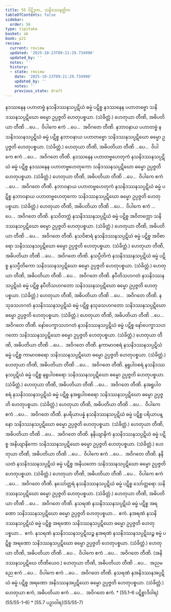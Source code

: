 ```yaml
---
title: 55 ပိဋ္ဌိဒုက, သနိဒဿနတ္တိက
tableOfContents: false
sidebar:
  order: 56
type: tipitaka
basket: ab
book: p21
review:
  current: review
  updated: '2025-10-23T09:21:29.734990'
  updated_by: ''
  notes: ''
  history:
  - state: review
    date: '2025-10-23T09:21:29.734990'
    updated_by: ''
    notes: ''
    previous_state: draft
---
```



<ReviewStatus review={frontmatter.review} showDetails={true} />

<HypothesisAnnotation frontmatter={frontmatter} />

<DynamicBreadcrumb />

<Division number="121" book="p21" e="ch" v="40" p="373">

<Paragraph number="313" book="p21">
နဒဿနေန ပဟာတဗ္ဗံ နသနိဒဿနသပ္ပဋိဃံ ဓမ္မံ ပဋိစ္စ နဒဿနေန ပဟာတဗ္ဗော သနိဒဿနသပ္ပဋိဃော ဓမ္မော ဥပ္ပဇ္ဇတိ ဟေတုပစ္စယာ. (သံခိတ္တံ.)

</Paragraph>

<Paragraph number="314" book="p21">
ဟေတုယာ တီဏိ, အဓိပတိယာ တီဏိ …ပေ…  ဝိပါကေ ဧကံ …ပေ…  အဝိဂတေ တီဏိ.

</Paragraph>

</Division>
<Division number="122" book="p21" e="ch" v="40" p="373">

<Paragraph number="315" book="p21">
နဘာဝနာယ ပဟာတဗ္ဗံ နသနိဒဿနသပ္ပဋိဃံ ဓမ္မံ ပဋိစ္စ နဘာဝနာယ ပဟာတဗ္ဗော သနိဒဿနသပ္ပဋိဃော ဓမ္မော ဥပ္ပဇ္ဇတိ ဟေတုပစ္စယာ. (သံခိတ္တံ.)

</Paragraph>

<Paragraph number="316" book="p21">
ဟေတုယာ တီဏိ, အဓိပတိယာ တီဏိ …ပေ…  ဝိပါကေ ဧကံ …ပေ…  အဝိဂတေ တီဏိ.

</Paragraph>

</Division>
<Division number="123" book="p21" e="ch" v="40" p="373">

<Paragraph number="317" book="p21">
နဒဿနေန ပဟာတဗ္ဗဟေတုကံ နသနိဒဿနသပ္ပဋိဃံ ဓမ္မံ ပဋိစ္စ နဒဿနေန ပဟာတဗ္ဗဟေတုကော သနိဒဿနသပ္ပဋိဃော ဓမ္မော ဥပ္ပဇ္ဇတိ ဟေတုပစ္စယာ. (သံခိတ္တံ.)

</Paragraph>

<Paragraph number="318" book="p21">
ဟေတုယာ တီဏိ, အဓိပတိယာ တီဏိ …ပေ…  ဝိပါကေ ဧကံ …ပေ…  အဝိဂတေ တီဏိ.

</Paragraph>

</Division>
<Division number="124" book="p21" e="ch" v="40" p="373">

<Paragraph number="319" book="p21">
နဘာဝနာယ ပဟာတဗ္ဗဟေတုကံ နသနိဒဿနသပ္ပဋိဃံ ဓမ္မံ ပဋိစ္စ နဘာဝနာယ ပဟာတဗ္ဗဟေတုကော သနိဒဿနသပ္ပဋိဃော ဓမ္မော ဥပ္ပဇ္ဇတိ ဟေတုပစ္စယာ. (သံခိတ္တံ.)

</Paragraph>

<Paragraph number="320" book="p21">
ဟေတုယာ တီဏိ, အဓိပတိယာ တီဏိ …ပေ…  ဝိပါကေ ဧကံ …ပေ…  အဝိဂတေ တီဏိ.

</Paragraph>

</Division>
<Division number="125" book="p21" e="ch" v="40" p="373">

<Paragraph number="321" book="p21">
နသဝိတက္ကံ နသနိဒဿနသပ္ပဋိဃံ ဓမ္မံ ပဋိစ္စ အဝိတက္ကော သနိဒဿနသပ္ပဋိဃော ဓမ္မော ဥပ္ပဇ္ဇတိ ဟေတုပစ္စယာ. (သံခိတ္တံ.)

</Paragraph>

<Paragraph number="322" book="p21">
ဟေတုယာ တီဏိ, အဓိပတိယာ တီဏိ …ပေ…  အဝိဂတေ တီဏိ.

</Paragraph>

</Division>
<Division number="126" book="p21" e="ch" v="40" p="373">

<Paragraph number="323" book="p21">
နသဝိစာရံ နသနိဒဿနသပ္ပဋိဃံ ဓမ္မံ ပဋိစ္စ အဝိစာရော သနိဒဿနသပ္ပဋိဃော ဓမ္မော ဥပ္ပဇ္ဇတိ ဟေတုပစ္စယာ. (သံခိတ္တံ.)

</Paragraph>

<Paragraph number="324" book="p21">
ဟေတုယာ တီဏိ, အဓိပတိယာ တီဏိ …ပေ…  အဝိဂတေ တီဏိ.

</Paragraph>

</Division>
<Division number="127" book="p21" e="ch" v="40" p="374">

<Paragraph number="325" book="p21">
နသပ္ပီတိကံ နသနိဒဿနသပ္ပဋိဃံ ဓမ္မံ ပဋိစ္စ နသပ္ပီတိကော သနိဒဿနသပ္ပဋိဃော ဓမ္မော ဥပ္ပဇ္ဇတိ ဟေတုပစ္စယာ. (သံခိတ္တံ.)

</Paragraph>

<Paragraph number="326" book="p21">
ဟေတုယာ တီဏိ, အဓိပတိယာ တီဏိ …ပေ…  အဝိဂတေ တီဏိ.

</Paragraph>

</Division>
<Division number="128" book="p21" e="ch" v="40" p="374">

<Paragraph number="327" book="p21">
နပီတိသဟဂတံ နသနိဒဿနသပ္ပဋိဃံ ဓမ္မံ ပဋိစ္စ နပီတိသဟဂတော သနိဒဿနသပ္ပဋိဃော ဓမ္မော ဥပ္ပဇ္ဇတိ ဟေတုပစ္စယာ. (သံခိတ္တံ.)

</Paragraph>

<Paragraph number="328" book="p21">
ဟေတုယာ တီဏိ, အဓိပတိယာ တီဏိ …ပေ…  အဝိဂတေ တီဏိ.

</Paragraph>

</Division>
<Division number="129" book="p21" e="ch" v="40" p="374">

<Paragraph number="329" book="p21">
နသုခသဟဂတံ နသနိဒဿနသပ္ပဋိဃံ ဓမ္မံ ပဋိစ္စ နသုခသဟဂတော သနိဒဿနသပ္ပဋိဃော ဓမ္မော ဥပ္ပဇ္ဇတိ ဟေတုပစ္စယာ. (သံခိတ္တံ.)

</Paragraph>

<Paragraph number="330" book="p21">
ဟေတုယာ တီဏိ, အဓိပတိယာ တီဏိ …ပေ…  အဝိဂတေ တီဏိ.

</Paragraph>

</Division>
<Division number="130" book="p21" e="ch" v="40" p="374">

<Paragraph number="331" book="p21">
နော်ပေက္ခာသဟဂတံ နသနိဒဿနသပ္ပဋိဃံ ဓမ္မံ ပဋိစ္စ နော်ပေက္ခာသဟဂတော သနိဒဿနသပ္ပဋိဃော ဓမ္မော ဥပ္ပဇ္ဇတိ ဟေတုပစ္စယာ. (သံခိတ္တံ.)

</Paragraph>

<Paragraph number="332" book="p21">
ဟေတုယာ တီဏိ, အဓိပတိယာ တီဏိ …ပေ…  အဝိဂတေ တီဏိ.

</Paragraph>

</Division>
<Division number="131" book="p21" e="ch" v="40" p="374">

<Paragraph number="333" book="p21">
နကာမာဝစရံ နသနိဒဿနသပ္ပဋိဃံ ဓမ္မံ ပဋိစ္စ ကာမာဝစရော သနိဒဿနသပ္ပဋိဃော ဓမ္မော ဥပ္ပဇ္ဇတိ ဟေတုပစ္စယာ. (သံခိတ္တံ.)

</Paragraph>

<Paragraph number="334" book="p21">
ဟေတုယာ တီဏိ, အဓိပတိယာ တီဏိ …ပေ…  အဝိဂတေ တီဏိ.

</Paragraph>

</Division>
<Division number="132" book="p21" e="ch" v="40" p="374">

<Paragraph number="335" book="p21">
နရူပါဝစရံ နသနိဒဿနသပ္ပဋိဃံ ဓမ္မံ ပဋိစ္စ နရူပါဝစရော သနိဒဿနသပ္ပဋိဃော ဓမ္မော ဥပ္ပဇ္ဇတိ ဟေတုပစ္စယာ. (သံခိတ္တံ.)

</Paragraph>

<Paragraph number="336" book="p21">
ဟေတုယာ တီဏိ, အဓိပတိယာ တီဏိ …ပေ…  အဝိဂတေ တီဏိ.

</Paragraph>

</Division>
<Division number="133" book="p21" e="ch" v="40" p="374">

<Paragraph number="337" book="p21">
နအရူပါဝစရံ နသနိဒဿနသပ္ပဋိဃံ ဓမ္မံ ပဋိစ္စ နအရူပါဝစရော သနိဒဿနသပ္ပဋိဃော ဓမ္မော ဥပ္ပဇ္ဇတိ ဟေတုပစ္စယာ. (သံခိတ္တံ.)

</Paragraph>

<Paragraph number="338" book="p21">
ဟေတုယာ တီဏိ, အဓိပတိယာ တီဏိ …ပေ…  ဝိပါကေ ဧကံ …ပေ…  အဝိဂတေ တီဏိ.

</Paragraph>

</Division>
<Division number="134" book="p21" e="ch" v="40" p="374">

<Paragraph number="339" book="p21">
နပရိယာပန္နံ နသနိဒဿနသပ္ပဋိဃံ ဓမ္မံ ပဋိစ္စ ပရိယာပန္နော သနိဒဿနသပ္ပဋိဃော ဓမ္မော ဥပ္ပဇ္ဇတိ ဟေတုပစ္စယာ. (သံခိတ္တံ.)

</Paragraph>

<Paragraph number="340" book="p21">
ဟေတုယာ တီဏိ, အဓိပတိယာ တီဏိ …ပေ…  အဝိဂတေ တီဏိ.

</Paragraph>

</Division>
<Division number="135" book="p21" e="ch" v="40" p="374">

<Paragraph number="341" book="p21">
နနိယျာနိကံ နသနိဒဿနသပ္ပဋိဃံ ဓမ္မံ ပဋိစ္စ အနိယျာနိကော သနိဒဿနသပ္ပဋိဃော ဓမ္မော ဥပ္ပဇ္ဇတိ ဟေတုပစ္စယာ. (သံခိတ္တံ.)

</Paragraph>

<Paragraph number="342" book="p21">
ဟေတုယာ တီဏိ, အဓိပတိယာ တီဏိ …ပေ…  ဝိပါကေ ဧကံ …ပေ…  အဝိဂတေ တီဏိ.

</Paragraph>

</Division>
<Division number="136" book="p21" e="ch" v="40" p="374">

<Paragraph number="343" book="p21">
နနိယတံ နသနိဒဿနသပ္ပဋိဃံ ဓမ္မံ ပဋိစ္စ အနိယတော သနိဒဿနသပ္ပဋိဃော ဓမ္မော ဥပ္ပဇ္ဇတိ ဟေတုပစ္စယာ. (သံခိတ္တံ.)

</Paragraph>

<Paragraph number="344" book="p21">
ဟေတုယာ တီဏိ, အဓိပတိယာ တီဏိ …ပေ…  ဝိပါကေ ဧကံ …ပေ…  အဝိဂတေ တီဏိ.

</Paragraph>

</Division>
<Division number="137" book="p21" e="ch" v="40" p="374">

<Paragraph number="345" book="p21">
နသော်တ္တရံ နသနိဒဿနသပ္ပဋိဃံ ဓမ္မံ ပဋိစ္စ သော်တ္တရော သနိဒဿနသပ္ပဋိဃော ဓမ္မော ဥပ္ပဇ္ဇတိ ဟေတုပစ္စယာ. (သံခိတ္တံ.)

</Paragraph>

<Paragraph number="346" book="p21">
ဟေတုယာ တီဏိ, အဓိပတိယာ တီဏိ …ပေ…  အဝိဂတေ တီဏိ.

</Paragraph>

</Division>
<Division number="138" book="p21" e="ch" v="40" p="374">

<Paragraph number="347" book="p21">
နသရဏံ နသနိဒဿနသပ္ပဋိဃံ ဓမ္မံ ပဋိစ္စ အရဏော သနိဒဿနသပ္ပဋိဃော ဓမ္မော ဥပ္ပဇ္ဇတိ ဟေတုပစ္စယာ…  ဧကံ.

</Paragraph>

<Paragraph number="348" book="p21">
နအရဏံ နသနိဒဿနသပ္ပဋိဃံ ဓမ္မံ ပဋိစ္စ အရဏော သနိဒဿနသပ္ပဋိဃော ဓမ္မော ဥပ္ပဇ္ဇတိ ဟေတုပစ္စယာ…  ဧကံ.

</Paragraph>

<Paragraph number="349" book="p21">
နသရဏံ နသနိဒဿနသပ္ပဋိဃဉ္စ နအရဏံ နသနိဒဿနသပ္ပဋိဃဉ္စ ဓမ္မံ ပဋိစ္စ အရဏော သနိဒဿနသပ္ပဋိဃော ဓမ္မော ဥပ္ပဇ္ဇတိ ဟေတုပစ္စယာ. (သံခိတ္တံ.)

</Paragraph>

<Paragraph number="350" book="p21">
ဟေတုယာ တီဏိ, အဓိပတိယာ တီဏိ …ပေ…  ဝိပါကေ ဧကံ …ပေ…  အဝိဂတေ တီဏိ.

</Paragraph>

<Paragraph number="351" book="p21">
(အနိဒဿနသပ္ပဋိဃေ တီဏိယေဝ.) ဟေတုယာ တီဏိ, အဓိပတိယာ တီဏိ …ပေ…  အညမညေ ဧကံ …ပေ…  ဝိပါကေ ဧကံ …ပေ…  အဝိဂတေ တီဏိ.

</Paragraph>

<Paragraph number="352" book="p21">
နသရဏံ နအနိဒဿနအပ္ပဋိဃံ ဓမ္မံ ပဋိစ္စ အရဏော အနိဒဿနအပ္ပဋိဃော ဓမ္မော ဥပ္ပဇ္ဇတိ ဟေတုပစ္စယာ. (သံခိတ္တံ.) ဟေတုယာ ဧကံ, အဓိပတိယာ ဧကံ …ပေ…  အဝိဂတေ ဧကံ.

</Paragraph>
</Division>

<TableOfContents book="p21" section="55">
* [55.1–6 ပဋိစ္စာဒိဝါရ](55/55-1–6)
* [55.7 ပဉှာဝါရ](55/55-7)
</TableOfContents>